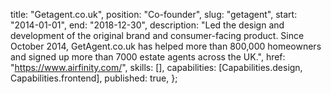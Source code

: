 
  title: "Getagent.co.uk",
  position: "Co-founder",
  slug: "getagent",
  start: "2014-01-01",
  end: "2018-12-30",
  description:
    "Led the design and development of the original brand and consumer-facing product. Since October 2014, GetAgent.co.uk has helped more than 800,000 homeowners and signed up more than 7000 estate agents across the UK.",
  href: "https://www.airfinity.com/",
  skills: [],
  capabilities: [Capabilities.design, Capabilities.frontend],
  published: true,
};
